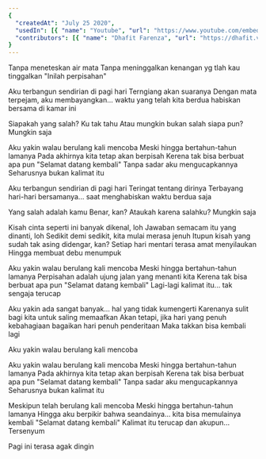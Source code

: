 ```yaml
---
{
  "createdAt": "July 25 2020",
  "usedIn": [{ "name": "Youtube", "url": "https://www.youtube.com/embed/8iuLXODzL04" }],
  "contributors": [{ "name": "Dhafit Farenza", "url": "https://dhafit.vercel.app/" }]
}
---
```


Tanpa meneteskan air mata
Tanpa meninggalkan kenangan yg tlah kau tinggalkan
"Inilah perpisahan"

Aku terbangun sendirian di pagi hari
Terngiang akan suaranya
Dengan mata terpejam, aku membayangkan...
waktu yang telah kita berdua habiskan bersama di kamar ini

Siapakah yang salah?
Ku tak tahu
Atau mungkin bukan salah siapa pun?
Mungkin saja

Aku yakin walau berulang kali mencoba
Meski hingga bertahun-tahun lamanya
Pada akhirnya kita tetap akan berpisah
Kerena tak bisa berbuat apa pun
"Selamat datang kembali"
Tanpa sadar aku mengucapkannya
Seharusnya bukan kalimat itu

Aku terbangun sendirian di pagi hari
Teringat tentang dirinya
Terbayang hari-hari bersamanya...
saat menghabiskan waktu berdua saja

Yang salah adalah kamu
Benar, kan?
Ataukah karena salahku?
Mungkin saja

Kisah cinta seperti ini banyak dikenal, loh
Jawaban semacam itu yang dinanti, loh
Sedikit demi sedikit, kita mulai merasa jenuh
Itupun kisah yang sudah tak asing didengar, kan?
Setiap hari mentari terasa amat menyilaukan
Hingga membuat debu menumpuk

Aku yakin walau berulang kali mencoba
Meski hingga bertahun-tahun lamanya
Perpisahan adalah ujung jalan yang menanti kita
Kerena tak bisa berbuat apa pun
"Selamat datang kembali"
Lagi-lagi kalimat itu...
tak sengaja terucap

Aku yakin ada sangat banyak...
hal yang tidak kumengerti
Karenanya sulit bagi kita untuk saling memaafkan
Akan tetapi, jika hari yang penuh kebahagiaan
bagaikan hari penuh penderitaan
Maka takkan bisa kembali lagi

Aku yakin walau berulang kali mencoba

Aku yakin walau berulang kali mencoba
Meski hingga bertahun-tahun lamanya
Pada akhirnya kita tetap akan berpisah
Kerena tak bisa berbuat apa pun
"Selamat datang kembali"
Tanpa sadar aku mengucapkannya
Seharusnya bukan kalimat itu

Meskipun telah berulang kali mencoba
Meski hingga bertahun-tahun lamanya
Hingga aku berpikir bahwa seandainya...
kita bisa memulainya kembali
"Selamat datang kembali"
Kalimat itu terucap dan akupun...
Tersenyum

Pagi ini terasa agak dingin
